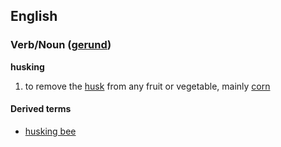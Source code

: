 == English ==
=== Verb/Noun ([[gerund]]) ===
'''husking'''
# to remove the [[husk]] from any fruit or vegetable, mainly [[corn]]
==== Derived terms ====
*[[husking bee]]